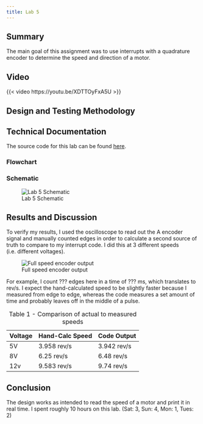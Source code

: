 ```yaml
---
title: Lab 5
---
```

## Summary
The main goal of this assignment was to use interrupts with a quadrature encoder to determine the speed and direction of a motor.  \

## Video 
{{< video https://youtu.be/XDTTOyFxA5U >}}


## Design and Testing Methodology



## Technical Documentation
The source code for this lab can be found [here](https://github.com/ellieSundheim/microPs-lab5).

### Flowchart


### Schematic 
![Lab 5 Schematic](/labs/lab5/images/lab5_schematic.png)




## Results and Discussion 
To verify my results, I used the oscilloscope to read out the A encoder signal and manually counted edges in order to calculate a second source of truth to compare to my interrupt code. I did this at 3 different speeds (i.e. different voltages).\

![Full speed encoder output](/labs/lab5/images/12V_encoder.png)

For example, I count ??? edges here in a time of ??? ms, which translates to rev/s. I expect the hand-calculated speed to be slightly faster because I measured from edge to edge, whereas the code measures a set amount of time and probably leaves off in the middle of a pulse.

|  **Voltage**| **Hand-Calc Speed** | **Code Output** |
|-------------|-----------|------------|
| 5V          | 3.958 rev/s   | 3.942 rev/s    |
| 8V          | 6.25 rev/s   | 6.48 rev/s    |
| 12v         | 9.583 rev/s   | 9.74 rev/s    |
: Table 1 - Comparison of actual to measured speeds


## Conclusion
The design works as intended to read the speed of a motor and print it in real time. I spent roughly 10 hours on this lab. (Sat: 3, Sun: 4, Mon: 1, Tues: 2)

